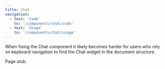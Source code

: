 ```yaml
---
title: Chat
navigation:
  - text: 'Code'
    to: '/components/chat/code'
  - text: 'Usage'
    to: '/components/chat/usage'
---
```



<Insight kind="accessibility">
 When fixing the Chat component it likely becomes harder for users who rely on keyboard navigation to find the Chat widget in the document structure.
</Insight>

Page stub.